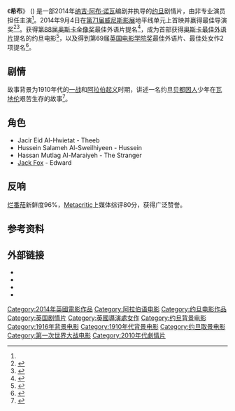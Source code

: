 {{Infobox film
| name           = Theeb
| image          = Theeb_Film_Poster.jpg
| alt            = 
| caption        = 威尼斯影展海报
| director       = [[Naji_Abu_Nowar|Naji Abu Nowar]]
| producer       = {{Plainlist|
* Diala Al Raie
* Bassel Ghandour
* Nasser Kalaj
* Yanal Kassay
* Rupert Lloyd
* Laith Majali
* Nadine Toukan
}}
| writer         = {{Plainlist|
* Naji Abu Nowar
* Bassel Ghandour
}}
| starring       = Jacir Eid Al-Hwietat
| music          = Jerry Lane
| cinematography = Wolfgang Thaler
| editing        = Rupert Lloyd
| studio         = {{Plainlist|
* Bayt Al Shawareb
* Fertile Crescent Films
* Immortal Entertainment
* Noor Pictures
}}
| distributor    = MAD Solutions
| released       = {{Film date|2014|09|04|[[第71届威尼斯影展|威尼斯]]|2015|03|19|阿联酋|2015|03|19|约旦|2015|08|14|英国}}
| runtime        = 100 分钟<!--Theatrical runtime: 100:29--><ref>{{cite web | url=http://bbfc.co.uk/releases/theeb-film | title=''THEEB'' (15) | work=[[British_Board_of_Film_Classification|British Board of Film Classification]] | date=27 July 2015 | accessdate=15 January 2016 | archive-date=2016-01-27 | archive-url=https://web.archive.org/web/20160127065647/http://bbfc.co.uk/releases/theeb-film | dead-url=no }}</ref>
| country        = {{Plainlist|
* Jordan
* United Arab Emirates
* Qatar
* United Kingdom
}}
| language       = 阿拉伯语
| budget         = 
| gross          = $378,876<ref>{{cite web | url=http://www.boxofficemojo.com/movies/?page=intl&id=theeb.htm | title=''Theeb'' (2015) - International Box Office Results | work=[[Box_Office_Mojo|Box Office Mojo]] | publisher=[[Internet_Movie_Database|Internet Movie Database]] | accessdate=15 January 2016 | archive-date=2015-10-01 | archive-url=https://web.archive.org/web/20151001021308/http://www.boxofficemojo.com/movies/?page=intl&id=theeb.htm | dead-url=no }}</ref>
}}
《'''希布'''》 ({{lang-ar|'''ذيب'''}}) 是一部2014年[[纳吉·阿布·诺瓦|纳吉·阿布·诺瓦]]编剧并执导的[[约旦|约旦]]剧情片，由非专业演员担任主演<ref name="Jordan Times"/>。2014年9月4日在[[第71届威尼斯影展|第71届威尼斯影展]]地平线单元上首映并赢得最佳导演奖<ref>{{cite web|url=http://www.labiennale.org/en/cinema/archive/71st-festival/line-up/off-sel/orizzonti/theeb.html|title=Theeb|accessdate=11 August 2015|work=La Biennale di Venezia|archive-date=2015-12-22|archive-url=https://web.archive.org/web/20151222080050/http://www.labiennale.org/en/cinema/archive/71st-festival/line-up/off-sel/orizzonti/theeb.html|dead-url=no}}</ref><ref name="al-arabiya">{{cite web|url=http://english.alarabiya.net/en/life-style/entertainment/2014/09/07/Jordanian-filmmaker-wins-award-for-best-director-at-Venice-film-festival.html|work=Al Arabiya News|title=Jordanian filmmaker wins award for best director at Venice film festival|accessdate=11 August 2015|archive-date=2020-09-20|archive-url=https://web.archive.org/web/20200920120041/https://english.alarabiya.net/en/life-style/entertainment/2014/09/07/Jordanian-filmmaker-wins-award-for-best-director-at-Venice-film-festival.html|dead-url=no}}</ref>。获得[[第88届奥斯卡金像奖|第88届奥斯卡金像奖]]最佳外语片提名<ref name="88nom">{{cite web |url=http://www.hollywoodreporter.com/news/oscar-nominations-2016-full-list-855670 |title=Oscar Nominations: The Complete List |work=[[The_Hollywood_Reporter|The Hollywood Reporter]] |last=Ford |first=Rebecca |date=14 January 2016 |accessdate=14 January 2016 |archive-date=2020-01-15 |archive-url=https://web.archive.org/web/20200115093332/https://www.hollywoodreporter.com/lists/oscars-nominations-complete-list-855398 |dead-url=no }}</ref>，成为首部获得[[奥斯卡最佳外语片|奥斯卡最佳外语片]]提名的约旦电影<ref name="Jordan Times">{{cite web|url=http://www.jordantimes.com/news/local/theeb%E2%80%99-becomes-first-jordanian-film-receive-oscar-nod|accessdate=2016-01-12|date=2016-01-12|work=The Jordan News|publisher=The Jordan Times|title=‘Theeb’ becomes first Jordanian film to receive Oscar nod|archive-date=2021-02-28|archive-url=https://web.archive.org/web/20210228011906/http://www.jordantimes.com/news/local/theeb%E2%80%99-becomes-first-jordanian-film-receive-oscar-nod|dead-url=no}}</ref>，以及得到第69届[[英国电影学院奖|英国电影学院奖]]最佳外语片、最佳处女作2项提名<ref name="theguardian">{{cite web|title=Baftas 2016: full list of nominations|url=http://www.theguardian.com/film/2016/jan/08/baftas-2016-full-list-of-nominations|publisher=The Guardian|accessdate=10 January 2016|date=8 January 2016|archive-date=2016-03-05|archive-url=https://web.archive.org/web/20160305071831/http://www.theguardian.com/film/2016/jan/08/baftas-2016-full-list-of-nominations|dead-url=no}}</ref>。

==剧情==
故事背景为1910年代的[[一战|一战]]和[[阿拉伯起义|阿拉伯起义]]时期，讲述一名约旦[[贝都因人|贝都因人]]少年在[[瓦地伦|瓦地伦]]艰苦生存的故事<ref>{{cite web |url=http://www.theguardian.com/film/2015/aug/13/theeb-review-bedouin-boy-in-the-fog-of-war |title=Theeb review – Bedouin boy in the fog of war |author=Mike McCahill |work=the Guardian |accessdate=15 January 2016 |archive-date=2021-10-20 |archive-url=https://web.archive.org/web/20211020082012/https://www.theguardian.com/film/2015/aug/13/theeb-review-bedouin-boy-in-the-fog-of-war |dead-url=no }}</ref>。

==角色==
* Jacir Eid Al-Hwietat - Theeb
* Hussein Salameh Al-Sweilhiyeen - Hussein
* Hassan Mutlag Al-Maraiyeh - The Stranger
* [[Jack_Fox_(actor)|Jack Fox]] - Edward

== 反响 ==
[[烂番茄|烂番茄]]新鲜度96%，[[Metacritic|Metacritic]]上媒体综评80分，获得广泛赞誉。

==参考资料==
{{reflist|2}}

==外部链接==
* {{IMDb title|3170902|Theeb}}
* {{Mojo title|theeb|Theeb}}
* {{Rotten Tomatoes|theeb|Theeb}}
* {{Metacritic|theeb|Theeb}}

{{DEFAULTSORT:Theeb}}
[[Category:2014年英國電影作品|Category:2014年英國電影作品]]
[[Category:阿拉伯语电影|Category:阿拉伯语电影]]
[[Category:约旦电影作品|Category:约旦电影作品]]
[[Category:英国剧情片|Category:英国剧情片]]
[[Category:英國導演處女作|Category:英國導演處女作]]
[[Category:约旦背景电影|Category:约旦背景电影]]
[[Category:1916年背景电影|Category:1916年背景电影]]
[[Category:1910年代背景电影|Category:1910年代背景电影]]
[[Category:约旦取景电影|Category:约旦取景电影]]
[[Category:第一次世界大战电影|Category:第一次世界大战电影]]
[[Category:2010年代劇情片|Category:2010年代劇情片]]